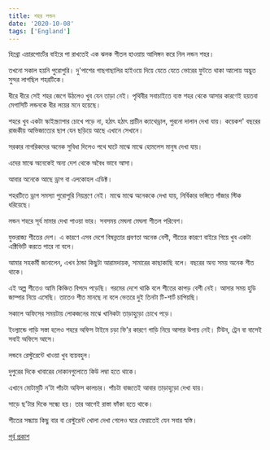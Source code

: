 ```yaml
---
title: শহর লন্ডন
date: '2020-10-08'
tags: ['England']
---
```


হিথ্রো এয়ারপোর্টের বাইরে পা রাখতেই এক ঝলক শীতল হাওয়ায় আলিঙ্গন করে নিল লন্ডন শহর। 

তখনো সকাল হয়নি পুরোপুরি। দু'পাশের গাছগাছালির হাইওয়ে দিয়ে যেতে যেতে ভোরের ফুটতে থাকা আলোয় অদ্ভুত সুন্দর লাগছিল শহরটিকে।

ধীরে ধীরে সেই শহর জেগে উঠলেও খুব যেন তাড়া নেই। পৃথিবীর সবাচাইতে ব্যস্ত শহর থেকে আসার কারণেই হয়তবা মেগাসিটি লন্ডনকে ধীর লয়ের মনে হয়েছে।

শহরে খুব একটা স্কাইস্ক্র‍্যাপার চোখে পড়ে না, হঠাৎ হঠাৎ প্রাচীন ক্যাথেড্রাল, পুরনো দালান দেখা যায়। কয়েকশ' বছরের রাজকীয় আভিজাত্যের ছাপ যেন ছড়িয়ে আছে এখানে সেখানে।

সরকার নাগরিকদের অনেক সুবিধা দিলেও পথে ঘাটে মাঝে মাঝে হোমলেস মানুষ দেখা যায়।

এদের মাঝে অনেকেই অন্য দেশ থেকে অবৈধ ভাবে আসা।

আবার অনেকে আছে ড্রাগ বা এলকোহল এডিক্ট। 

শহরটিতে ড্রাগ সমস্যা পুরোপুরি নিয়ন্ত্রণে নেই। মাঝে মাঝে অনেককে দেখা যায়, নির্বিকার ভঙ্গিতে গাঁজার স্টিক ধরিয়েছে।

লন্ডন শহরে সূর্য মামার দেখা পাওয়া ভার। সবসময় মেঘলা মেঘলা শীতল পরিবেশ।

যুক্তরাজ্য শীতের দেশ। এ কারণে এসব দেশে বিষন্নতার প্রবণতা অনেক বেশী, শীতের কারণে বাইরে গিয়ে খুব একটা এক্টিভিটি করতে পারে না বলে।

আমার সহকর্মী জানালেন, এখন ঠান্ডা কিছুটা আরামদায়ক, সামারের কাছাকাছি বলে। বছরের অন্য সময় অনেক শীত থাকে। 

এই অল্প শীতেও আমি কিঞ্চিত বিপদে পড়েছি। গরমের দেশে থাকি বলে শীতের কাপড় বেশী নেই। আসার সময় হুডি জাম্পার নিয়ে এসেছি। তাতেও শীত মানছে না বলে ভেতরে দুই তিনটা টি-শার্ট চাপিয়ছি।

সকালে অফিসের সময়টায় লোকজনের মাঝে খানিকটা তাড়াহুড়ো চোখে পড়ে।

ইংল্যান্ডে গাড়ি সস্তা হলেও শহরে অফিস টাইমে চড়া ফি'র কারণে গাড়ি নিয়ে আসার উপায় নেই। টিউব, ট্রেন বা বাসেই সবাই অফিসে আসে।

লন্ডনে রেস্টুরেন্টে খাওয়া খুব ব্যয়বহুল। 

দুপুরের দিকে খাবারের দোকানগুলোতে কিউ লম্বা হতে থাকে।

এখানে মোটামুটি ন'টা পাঁচটা অফিস কালচার। পাঁচটা বাজতেই আবার তাড়াহুড়ো দেখা যায়। 

সাড়ে ছ'টার দিকে সন্ধ্যে হয়। তার আগেই রাস্তা ফাঁকা হতে থাকে।

শীতের সন্ধ্যায় কিছু বার বা রেস্টুরেন্ট খোলা দেখা গেলেও ঘরে ফেরাতেই যেন সবার স্বস্তি।

[পূর্ব প্রকাশ](https://www.facebook.com/ashraful.alam/posts/10156221764350583)